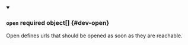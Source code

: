 


<details className="config-field" data-expandable="true" open>
<summary>

### `open` <span className="config-field-required" data-required="false">required</span> <span className="config-field-type">object[]</span> <span className="config-field-default"></span> <span className="config-field-enum"></span> {#dev-open}

Open defines urls that should be opened as soon as they are reachable.

</summary>

<PartialOpenreference />


</details>
